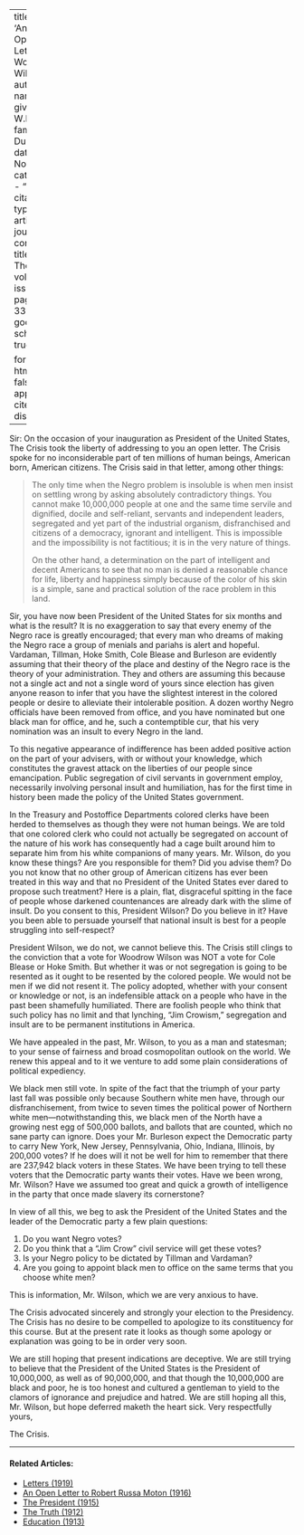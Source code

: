 
---
title: 'Another Open Letter to Woodrow Wilson'
author:
  - name:
      given: W.E.B.
      family: Du Bois
date: Nov. 1913
categories: 
  - ""
citation: 
  type: article-journal
  container-title: The Crisis
  volume: 6
  issue: 7
  page: 339-341
google-scholar: true

format:
  html:
    toc: false
    appendix-cite-as: display
---


Sir: On the occasion of your inauguration as President of the United States, <span class = "small-caps">The Crisis</span> took the liberty of addressing to you an open letter. <span class = "small-caps">The Crisis</span> spoke for no inconsiderable part of ten millions of human beings, American born, American citizens. <span class = "small-caps">The Crisis</span> said in that letter, among other things: 

> The only time when the Negro problem is insoluble is when men insist on settling wrong by asking absolutely contradictory things. You cannot make 10,000,000 people at one and the same time servile and dignified, docile and self-reliant, servants and independent leaders, segregated and yet part of the industrial organism, disfranchised and citizens of a democracy, ignorant and intelligent. This is impossible and the impossibility is not factitious; it is in the very nature of things.    <p> On the other hand, a determination on the part of intelligent and decent Americans to see that no man is denied a reasonable chance for life, liberty and happiness simply because of the color of his skin is a simple, sane and practical solution of the race problem in this land.

Sir, you have now been President of the United States for six months and what is the result? It is no exaggeration to say that every enemy of the Negro race is greatly encouraged; that every man who dreams of making the Negro race a group of menials and pariahs is alert and hopeful. Vardaman, Tillman, Hoke Smith, Cole Blease and Burleson are evidently assuming that their theory of the place and destiny of the Negro race is the theory of your administration. They and others are assuming this because not a single act and not a single word of yours since election has given anyone reason to infer that you have the slightest interest in the colored people or desire to alleviate their intolerable position. A dozen worthy Negro officials have been removed from office, and you have nominated but one black man for office, and he, such a contemptible cur, that his very nomination was an insult to every Negro in the land. 

To this negative appearance of indifference has been added positive action on the part of your advisers, with or without your knowledge, which constitutes the gravest attack on the liberties of our people since emancipation. Public segregation of civil servants in government employ, necessarily involving personal insult and humiliation, has for the first time in history been made the policy of the United States government. 

In the Treasury and Postoffice Departments colored clerks have been herded to themselves as though they were not human beings. We are told that one colored clerk who could not actually be segregated on account of the nature of his work has consequently had a cage built around him to separate him from his white companions of many years. Mr. Wilson, do you know these things? Are you responsible for them? Did you advise them? Do you not know that no other group of American citizens has ever been treated in this way and that no President of the United States ever dared to propose such treatment? Here is a plain, flat, disgraceful spitting in the face of people whose darkened countenances are already dark with the slime of insult. Do you consent to this, President Wilson? Do you believe in it? Have you been able to persuade yourself that national insult is best for a people struggling into self-respect? 

President Wilson, we do not, we cannot believe this. <span class = "small-caps">The Crisis</span> still clings to the conviction that a vote for Woodrow Wilson was NOT a vote for Cole Blease or Hoke Smith. But whether it was or not segregation is going to be resented as it ought to be resented by the colored people. We would not be men if we did not resent it. The policy adopted, whether with your consent or knowledge or not, is an indefensible attack on a people who have in the past been shamefully humiliated. There are foolish people who think that such policy has no limit and that lynching, "Jim Crowism," segregation and insult are to be permanent institutions in America. 

We have appealed in the past, Mr. Wilson, to you as a man and statesman; to your sense of fairness and broad cosmopolitan outlook on the world. We renew this appeal and to it we venture to add some plain considerations of political expediency. 

We black men still vote. In spite of the fact that the triumph of your party last fall was possible only because Southern white men have, through our disfranchisement, from twice to seven times the political power of Northern white men---notwithstanding this, we black men of the North have a growing nest egg of 500,000 ballots, and ballots that are counted, which no sane party can ignore. Does your Mr. Burleson expect the Democratic party to carry New York, New Jersey, Pennsylvania, Ohio, Indiana, Illinois, by 200,000 votes? If he does will it not be well for him to remember that there are 237,942 black voters in these States. We have been trying to tell these voters that the Democratic party wants their votes. Have we been wrong, Mr. Wilson? Have we assumed too great and quick a growth of intelligence in the party that once made slavery its cornerstone? 

In view of all this, we beg to ask the President of the United States and the leader of the Democratic party a few plain questions: 

1. Do you want Negro votes? 
2. Do you think that a "Jim Crow" civil service will get these votes? 
3. Is your Negro policy to be dictated by Tillman and Vardaman? 
4. Are you going to appoint black men to office on the same terms that you choose white men? 

This is information, Mr. Wilson, which we are very anxious to have. 

<span class = "small-caps">The Crisis</span> advocated sincerely and strongly your election to the Presidency. <span class = "small-caps">The Crisis</span> has no desire to be compelled to apologize to its constituency for this course. But at the present rate it looks as though some apology or explanation was going to be in order very soon. 

We are still hoping that present indications are deceptive. We are still trying to believe that the President of the United States is the President of 10,000,000, as well as of 90,000,000, and that though the 10,000,000 are black and poor, he is too honest and cultured a gentleman to yield to the clamors of ignorance and prejudice and hatred. We are still hoping all this, Mr. Wilson, but hope deferred maketh the heart sick. Very respectfully yours, 

<span class = "small-caps">The Crisis</span>. 

<!-- Similar articles start here -->
<div  class="clear-wrap"></div>
<hr>
#### Related Articles:

* [Letters (1919)](/Volumes/17/01/letters.html)
* [An Open Letter to Robert Russa Moton (1916)](/Volumes/12/03/open_letter.html)
* [The President (1915)](/Volumes/09/04/president.html)
* [The Truth (1912)](/Volumes/05/02/truth.html)
* [Education (1913)](/Volumes/06/02/democrats.html)

<!-- Similar articles end here -->
